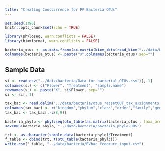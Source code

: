 ```yaml
---
title: "Creating Cooccurrence for RV Bacteria OTUs"
---
```


```r
set.seed(1390)
knitr::opts_chunk$set(echo = TRUE)
```

```r
library(phyloseq, warn.conflicts = FALSE)
library(biomformat, warn.conflicts = FALSE)
```

```r
bacteria_otus <- as.data.frame(as.matrix(biom_data(read_biom("../data/bacteria/otus_table_full.biom"))))
colnames(bacteria_otus) <- paste("X",colnames(bacteria_otus),sep="")
```

## Sample Data
```r
si <- read.csv("../data/bacteria/Data_for_bacterial_OTUs.csv")[,-1]
colnames(si) <- c("Flower", "Treatment", "sample.name")
rownames(si) <- paste("X", si$Flower, sep="")
si <- si[,-1]
```

```r
tax_bac <- read.delim("../data/bacteria/otus_repsetOUT_tax_assignments.txt",sep = "\t", header = FALSE, row.names=1)
colnames(tax_bac) <- c("kingdom","phylum","class","order","family","genus","species")
tax_bac <- tax_bac[,-c(8,9)]
```

```r
bacteria_phylo <- phyloseq(otu_table(as.matrix(bacteria_otus), taxa_are_rows=T), tax_table(as.matrix(tax_bac)), sample_data(si))
saveRDS(bacteria_phylo, "../data/bacteria/bacteria_phylo.RDS")
```

```r
trt <- as.character(sample_data(bacteria_phylo)$Treatment)
f_table <- cbind(trt, t(otu_table(bacteria_phylo)))
write.csv(f_table, "../data/bacteria/RVbac_fcoocurr_input.csv")
```
